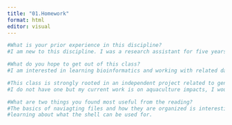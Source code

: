 ```yaml
---
title: "01.Homework"
format: html
editor: visual
---
```


```bash
#What is your prior experience in this discipline?
#I am new to this discipline. I was a research assistant for five years before graduate school, where I worked on a mouse model of JMML. My work was to model a pre-leukemic mutation in mice that was phenotypically similar to human JMML, looking at disease progression and targeted drug therapy. I have taken introductory R classes as well. 
```

```bash
#What do you hope to get out of this class?
#I am interested in learning bioinformatics and working with related data. 
```

```bash
#This class is strongly rooted in an independent project related to genomic analyses. What specific project do you have in mind? If you do not have any data or preference, data can be provided / aquired. If you do not have a specfic project, what approach would you like to master as part of this class?
#I do not have one but my current work is on aquaculture impacts, I would be interest in looking at genetic differences between wild and farmed organisms. Finfish or shellfish. 
```

```bash
#What are two things you found most useful from the reading?
#The basics of naviagting files and how they are organized is interesting and helpful.
#learning about what the shell can be used for. 
```
